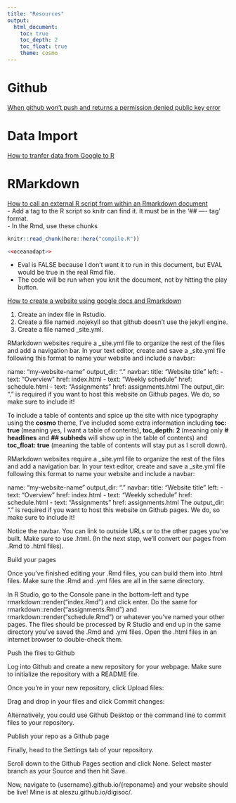 ```yaml
---
title: "Resources"
output: 
  html_document:
    toc: true
    toc_depth: 2
    toc_float: true
    theme: cosmo
---
```

# Github
[When github won't push and returns a permission denied public key error](https://help.github.com/en/articles/error-permission-denied-publickey)

# Data Import
[How to tranfer data from Google to R](https://googlesheets4.tidyverse.org)

# RMarkdown
[How to call an external R script from within an Rmarkdown document](https://yihui.name/knitr/demo/externalization/)  
- Add a tag to the R script so knitr can find it.  It must be in the '## ---- tag' format.  
- In the Rmd, use these chunks
```r
knitr::read_chunk(here::here("compile.R"))
```

```r
<<oceanadapt>>
```
- Eval is FALSE because I don't want it to run in this document, but EVAL would be true in the real Rmd file.  
- The code will be run when you knit the document, not by hitting the play button.  



[How to create a website using google docs and Rmarkdown](http://www.storybench.org/convert-google-doc-rmarkdown-publish-github-pages/)  

1. Create an index file in Rstudio.  
1. Create a file named .nojekyll so that github doesn't use the jekyll engine.  
1. Create a file named _site.yml.  


RMarkdown websites require a _site.yml file to organize the rest of the files and add a navigation bar. In your text editor, create and save a _site.yml file following this format to name your website and include a navbar:

name: "my-website-name"
output_dir: "."
navbar:
  title: "Website title"
  left:
    - text: "Overview"
      href: index.html
    - text: "Weekly schedule"
      href: schedule.html
    - text: "Assignments"
      href: assignments.html
The output_dir: “.” is required if you want to host this website on Github pages. We do, so make sure to include it!

To include a table of contents and spice up the site with nice typography using the **cosmo** theme, I’ve included some extra information including **toc: true **(meaning yes, I want a table of contents)**, toc_depth: 2 **(meaning only **# headlines** and **## subheds** will show up in the table of contents) and **toc_float: true** (meaning the table of contents will stay put as I scroll down).

RMarkdown websites require a _site.yml file to organize the rest of the files and add a navigation bar. In your text editor, create and save a _site.yml file following this format to name your website and include a navbar:

name: "my-website-name"
output_dir: "."
navbar:
  title: "Website title"
  left:
    - text: "Overview"
      href: index.html
    - text: "Weekly schedule"
      href: schedule.html
    - text: "Assignments"
      href: assignments.html
The output_dir: “.” is required if you want to host this website on Github pages. We do, so make sure to include it!

Notice the navbar. You can link to outside URLs or to the other pages you’ve built. Make sure to use .html. (In the next step, we’ll convert our pages from .Rmd to .html files).

Build your pages

Once you’ve finished editing your .Rmd files, you can build them into .html files. Make sure the .Rmd and .yml files are all in the same directory.

In R Studio, go to the Console pane in the bottom-left and type rmarkdown::render(“index.Rmd”) and click enter. Do the same for rmarkdown::render(“assignments.Rmd”) and rmarkdown::render(“schedule.Rmd”) or whatever you’ve named your other pages. The files should be processed by R Studio and end up in the same directory you’ve saved the .Rmd and .yml files. Open the .html files in an internet browser to double-check them.

Push the files to Github

Log into Github and create a new repository for your webpage. Make sure to initialize the repository with a README file.



Once you’re in your new repository, click Upload files:



Drag and drop in your files and click Commit changes:



Alternatively, you could use Github Desktop or the command line to commit files to your repository.

Publish your repo as a Github page

Finally, head to the Settings tab of your repository.



Scroll down to the Github Pages section and click None. Select master branch as your Source and then hit Save.



Now, navigate to {username}.github.io/{reponame} and your website should be live! Mine is at aleszu.github.io/digisoc/.

